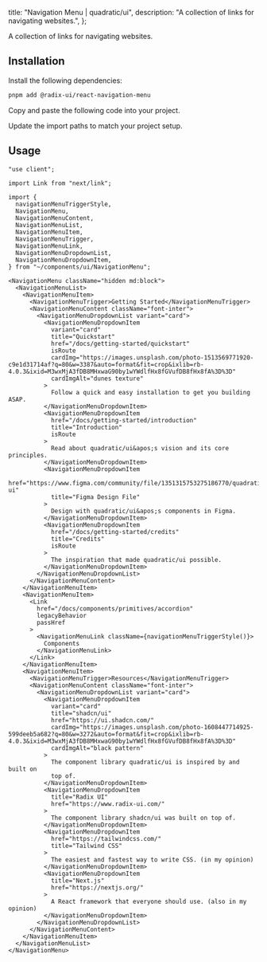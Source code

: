 
  title: "Navigation Menu | quadratic/ui",
  description: "A collection of links for navigating websites.",
};

<Title>Navigation Menu</Title>
<Description>A collection of links for navigating websites.</Description>
<ComponentPreview id="navigationMenu" />

## Installation
<Steps>

<StepTitle>Install the following dependencies:</StepTitle>
<StepContent>
```bash
pnpm add @radix-ui/react-navigation-menu
```
</StepContent>

<StepTitle>Copy and paste the following code into your project.</StepTitle>
<StepContent>
<FileSource id="navigationMenu" />
</StepContent>

<StepTitle>Update the import paths to match your project setup.</StepTitle>

</Steps>

## Usage
```tsx
"use client";

import Link from "next/link";

import {
  navigationMenuTriggerStyle,
  NavigationMenu,
  NavigationMenuContent,
  NavigationMenuList,
  NavigationMenuItem,
  NavigationMenuTrigger,
  NavigationMenuLink,
  NavigationMenuDropdownList,
  NavigationMenuDropdownItem,
} from "~/components/ui/NavigationMenu";
```
```tsx
<NavigationMenu className="hidden md:block">
  <NavigationMenuList>
    <NavigationMenuItem>
      <NavigationMenuTrigger>Getting Started</NavigationMenuTrigger>
      <NavigationMenuContent className="font-inter">
        <NavigationMenuDropdownList variant="card">
          <NavigationMenuDropdownItem
            variant="card"
            title="Quickstart"
            href="/docs/getting-started/quickstart"
            isRoute
            cardImg="https://images.unsplash.com/photo-1513569771920-c9e1d31714af?q=80&w=3387&auto=format&fit=crop&ixlib=rb-4.0.3&ixid=M3wxMjA3fDB8MHxwaG90by1wYWdlfHx8fGVufDB8fHx8fA%3D%3D"
            cardImgAlt="dunes texture"
          >
            Follow a quick and easy installation to get you building ASAP.
          </NavigationMenuDropdownItem>
          <NavigationMenuDropdownItem
            href="/docs/getting-started/introduction"
            title="Introduction"
            isRoute
          >
            Read about quadratic/ui&apos;s vision and its core principles.
          </NavigationMenuDropdownItem>
          <NavigationMenuDropdownItem
            href="https://www.figma.com/community/file/1351315753275186770/quadratic-ui"
            title="Figma Design File"
          >
            Design with quadratic/ui&apos;s components in Figma.
          </NavigationMenuDropdownItem>
          <NavigationMenuDropdownItem
            href="/docs/getting-started/credits"
            title="Credits"
            isRoute
          >
            The inspiration that made quadratic/ui possible.
          </NavigationMenuDropdownItem>
        </NavigationMenuDropdownList>
      </NavigationMenuContent>
    </NavigationMenuItem>
    <NavigationMenuItem>
      <Link
        href="/docs/components/primitives/accordion"
        legacyBehavior
        passHref
      >
        <NavigationMenuLink className={navigationMenuTriggerStyle()}>
          Components
        </NavigationMenuLink>
      </Link>
    </NavigationMenuItem>
    <NavigationMenuItem>
      <NavigationMenuTrigger>Resources</NavigationMenuTrigger>
      <NavigationMenuContent className="font-inter">
        <NavigationMenuDropdownList variant="card">
          <NavigationMenuDropdownItem
            variant="card"
            title="shadcn/ui"
            href="https://ui.shadcn.com/"
            cardImg="https://images.unsplash.com/photo-1608447714925-599deeb5a682?q=80&w=3272&auto=format&fit=crop&ixlib=rb-4.0.3&ixid=M3wxMjA3fDB8MHxwaG90by1wYWdlfHx8fGVufDB8fHx8fA%3D%3D"
            cardImgAlt="black pattern"
          >
            The component library quadratic/ui is inspired by and built on
            top of.
          </NavigationMenuDropdownItem>
          <NavigationMenuDropdownItem
            title="Radix UI"
            href="https://www.radix-ui.com/"
          >
            The component library shadcn/ui was built on top of.
          </NavigationMenuDropdownItem>
          <NavigationMenuDropdownItem
            href="https://tailwindcss.com/"
            title="Tailwind CSS"
          >
            The easiest and fastest way to write CSS. (in my opinion)
          </NavigationMenuDropdownItem>
          <NavigationMenuDropdownItem
            title="Next.js"
            href="https://nextjs.org/"
          >
            A React framework that everyone should use. (also in my opinion)
          </NavigationMenuDropdownItem>
        </NavigationMenuDropdownList>
      </NavigationMenuContent>
    </NavigationMenuItem>
  </NavigationMenuList>
</NavigationMenu>
```

<Footer previousLabel="Menubar" previousHref="/docs/components/primitives/menubar" nextLabel="Pagination" nextHref="/docs/components/primitives/pagination" />
